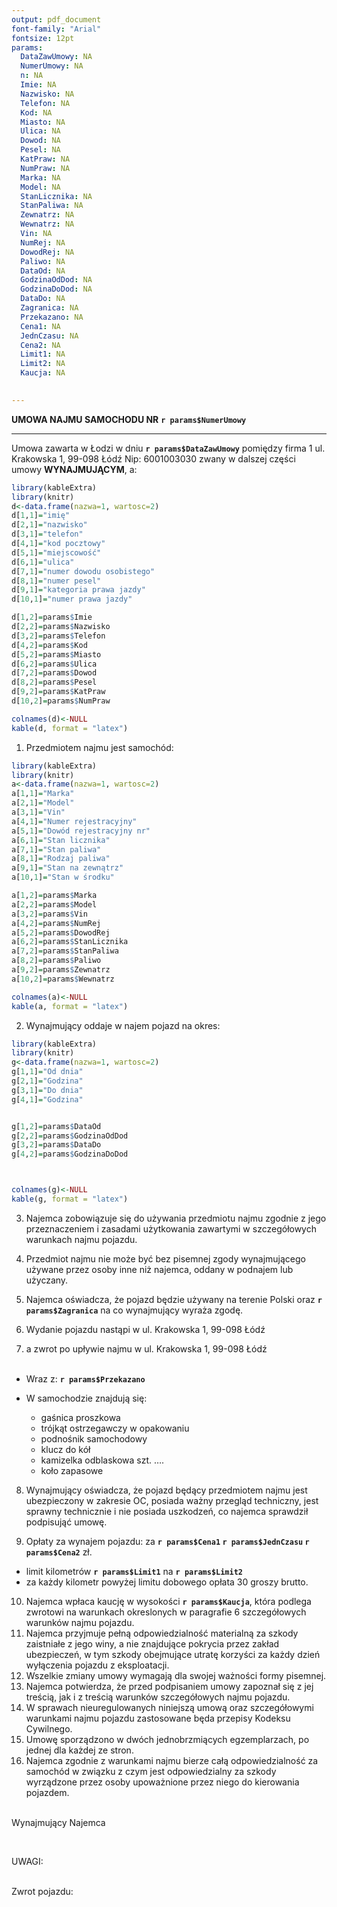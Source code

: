 ```yaml
---
output: pdf_document
font-family: "Arial"
fontsize: 12pt
params:
  DataZawUmowy: NA
  NumerUmowy: NA
  n: NA
  Imie: NA
  Nazwisko: NA
  Telefon: NA
  Kod: NA
  Miasto: NA
  Ulica: NA
  Dowod: NA
  Pesel: NA
  KatPraw: NA
  NumPraw: NA
  Marka: NA
  Model: NA
  StanLicznika: NA
  StanPaliwa: NA
  Zewnatrz: NA
  Wewnatrz: NA
  Vin: NA
  NumRej: NA
  DowodRej: NA
  Paliwo: NA
  DataOd: NA
  GodzinaOdDod: NA
  GodzinaDoDod: NA
  DataDo: NA
  Zagranica: NA
  Przekazano: NA
  Cena1: NA
  JednCzasu: NA
  Cena2: NA
  Limit1: NA
  Limit2: NA
  Kaucja: NA

   
---
```


\center __UMOWA  NAJMU  SAMOCHODU NR__ **`r params$NumerUmowy`** \center

***
\raggedright
Umowa zawarta w Łodzi w dniu **`r params$DataZawUmowy`** pomiędzy
firma 1 ul. Krakowska 1, 99-098 Łódź Nip: 6001003030 zwany w dalszej części umowy __WYNAJMUJĄCYM__, a:

```r
library(kableExtra)
library(knitr)
d<-data.frame(nazwa=1, wartosc=2)
d[1,1]="imię"
d[2,1]="nazwisko"
d[3,1]="telefon"
d[4,1]="kod pocztowy"
d[5,1]="miejscowość"
d[6,1]="ulica"
d[7,1]="numer dowodu osobistego"
d[8,1]="numer pesel"
d[9,1]="kategoria prawa jazdy"
d[10,1]="numer prawa jazdy"

d[1,2]=params$Imie
d[2,2]=params$Nazwisko
d[3,2]=params$Telefon
d[4,2]=params$Kod
d[5,2]=params$Miasto
d[6,2]=params$Ulica
d[7,2]=params$Dowod
d[8,2]=params$Pesel
d[9,2]=params$KatPraw
d[10,2]=params$NumPraw

colnames(d)<-NULL
kable(d, format = "latex")
```

1. Przedmiotem najmu jest samochód:
```r
library(kableExtra)
library(knitr)
a<-data.frame(nazwa=1, wartosc=2)
a[1,1]="Marka"
a[2,1]="Model"
a[3,1]="Vin"
a[4,1]="Numer rejestracyjny"
a[5,1]="Dowód rejestracyjny nr"
a[6,1]="Stan licznika"
a[7,1]="Stan paliwa"
a[8,1]="Rodzaj paliwa"
a[9,1]="Stan na zewnątrz"
a[10,1]="Stan w środku"

a[1,2]=params$Marka
a[2,2]=params$Model
a[3,2]=params$Vin
a[4,2]=params$NumRej
a[5,2]=params$DowodRej
a[6,2]=params$StanLicznika
a[7,2]=params$StanPaliwa
a[8,2]=params$Paliwo
a[9,2]=params$Zewnatrz
a[10,2]=params$Wewnatrz

colnames(a)<-NULL
kable(a, format = "latex")
```

2. Wynajmujący oddaje w najem pojazd na okres: 
```r
library(kableExtra)
library(knitr)
g<-data.frame(nazwa=1, wartosc=2)
g[1,1]="Od dnia"
g[2,1]="Godzina"
g[3,1]="Do dnia"
g[4,1]="Godzina"


g[1,2]=params$DataOd
g[2,2]=params$GodzinaOdDod
g[3,2]=params$DataDo
g[4,2]=params$GodzinaDoDod



colnames(g)<-NULL
kable(g, format = "latex")
```
3. Najemca zobowiązuje się do używania przedmiotu najmu zgodnie z jego przeznaczeniem i zasadami użytkowania zawartymi w szczegółowych warunkach najmu pojazdu.

4. Przedmiot najmu nie może być bez pisemnej zgody wynajmującego używane przez osoby inne niż najemca, oddany w podnajem lub użyczany. 

5. Najemca oświadcza, że pojazd będzie używany na terenie Polski oraz **`r params$Zagranica`**
na co wynajmujący wyraża zgodę. 
6. Wydanie pojazdu nastąpi w ul. Krakowska 1, 99-098 Łódź 
7. a zwrot po upływie najmu w ul. Krakowska 1, 99-098 Łódź <br />   
* Wraz z: **`r params$Przekazano`**

* W samochodzie znajdują się:
  + gaśnica proszkowa
  + trójkąt ostrzegawczy w opakowaniu
  + podnośnik samochodowy
  + klucz do kół
  + kamizelka odblaskowa szt. ....
  + koło zapasowe
8. Wynajmujący oświadcza, że pojazd będący przedmiotem najmu jest ubezpieczony w zakresie OC, posiada ważny przegląd techniczny, jest sprawny technicznie i nie posiada uszkodzeń, co najemca sprawdził podpisująć umowę. 

9. Opłaty za wynajem pojazdu: za **`r params$Cena1` `r params$JednCzasu` `r params$Cena2`** zł.
  + limit kilometrów **`r params$Limit1`** na **`r params$Limit2`**
  + za każdy kilometr powyżej limitu dobowego opłata 30 groszy brutto.
  
10. Najemca wpłaca kaucję w wysokości **`r params$Kaucja`**, która podlega zwrotowi na warunkach okreslonych w paragrafie 6 szczegółowych warunków najmu pojazdu. 
11. Najemca przyjmuje pełną odpowiedzialność materialną za szkody zaistniałe z jego winy, a nie znajdujące pokrycia przez zakład ubezpieczeń, w tym szkody obejmujące utratę korzyści za każdy dzień wyłączenia pojazdu z eksploatacji. 
12. Wszelkie zmiany umowy wymagają dla swojej ważności formy pisemnej.
13. Najemca potwierdza, że przed podpisaniem umowy zapoznał się z jej treścią, jak i z treścią warunków szczegółowych najmu pojazdu. 
14. W sprawach nieuregulowanych niniejszą umową oraz szczegółowymi warunkami najmu pojazdu zastosowane będa przepisy Kodeksu Cywilnego.
15. Umowę sporządzono w dwóch jednobrzmiących egzemplarzach, po jednej dla każdej ze stron. 
16. Najemca zgodnie z warunkami najmu bierze całą odpowiedzialność za samochód w związku z czym jest odpowiedzialny za szkody wyrządzone przez osoby upoważnione przez niego do kierowania pojazdem. 

&nbsp;  
Wynajmujący \hfill Najemca

&nbsp;  

UWAGI: 
&nbsp;  
&nbsp;  

Zwrot pojazdu: